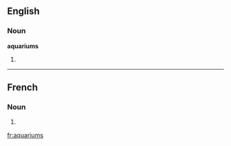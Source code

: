 ==English==

===Noun===
'''aquariums'''

# {{plural of|aquarium}}

----

==French==

===Noun===
{{infl|fr|plural}} {{m|p}}

# {{plural of|aquarium|lang=French}}

[[fr:aquariums]]